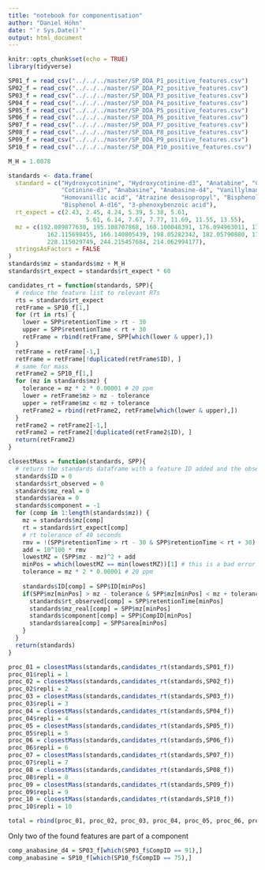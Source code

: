 ```yaml
---
title: "notebook for componentisation"
author: "Daniel Höhn"
date: "`r Sys.Date()`"
output: html_document
---
```


```r
knitr::opts_chunk$set(echo = TRUE)
library(tidyverse)
```

```r
SP01_f = read_csv("../../../master/SP_DDA_P1_positive_features.csv")
SP02_f = read_csv("../../../master/SP_DDA_P2_positive_features.csv")
SP03_f = read_csv("../../../master/SP_DDA_P3_positive_features.csv")
SP04_f = read_csv("../../../master/SP_DDA_P4_positive_features.csv")
SP05_f = read_csv("../../../master/SP_DDA_P5_positive_features.csv")
SP06_f = read_csv("../../../master/SP_DDA_P6_positive_features.csv")
SP07_f = read_csv("../../../master/SP_DDA_P7_positive_features.csv")
SP08_f = read_csv("../../../master/SP_DDA_P8_positive_features.csv")
SP09_f = read_csv("../../../master/SP_DDA_P9_positive_features.csv")
SP10_f = read_csv("../../../master/SP_DDA_P10_positive_features.csv")
```

```r
M_H = 1.0078

standards <- data.frame(
  standard = c("Hydroxycotinine", "Hydroxycotinine-d3", "Anatabine", "Cotinine", 
               "Cotinine-d3", "Anabasine", "Anabasine-d4", "Vanillylmandelic acid", 
               "Homovanillic acid", "Atrazine desisopropyl", "Bisphenol A", 
               "Bisphenol A-d16", "3-phenoxybenzoic acid"),
  rt_expect = c(2.43, 2.45, 4.24, 5.39, 5.38, 5.61, 
                      5.61, 6.14, 7.67, 7.77, 11.69, 11.55, 13.55),
  mz = c(192.089877630, 195.108707868, 160.100048391, 176.094963011, 179.113793248, 
           162.115698455, 166.140805439, 198.05282342, 182.05790880, 173.0468230, 
           228.115029749, 244.215457684, 214.062994177),
  stringsAsFactors = FALSE
)
standards$mz = standards$mz + M_H
standards$rt_expect = standards$rt_expect * 60

candidates_rt = function(standards, SPP){
  # reduce the feature list to relevant RTs
  rts = standards$rt_expect
  retFrame = SP10_f[1,]
  for (rt in rts) {
    lower = SPP$retentionTime > rt - 30
    upper = SPP$retentionTime < rt + 30
    retFrame = rbind(retFrame, SPP[which(lower & upper),])
  }
  retFrame = retFrame[-1,]
  retFrame = retFrame[!duplicated(retFrame$ID), ]
  # same for mass
  retFrame2 = SP10_f[1,]
  for (mz in standards$mz) {
    tolerance = mz * 2 * 0.00001 # 20 ppm
    lower = retFrame$mz > mz - tolerance
    upper = retFrame$mz < mz + tolerance
    retFrame2 = rbind(retFrame2, retFrame[which(lower & upper),])
  }
  retFrame2 = retFrame2[-1,]
  retFrame2 = retFrame2[!duplicated(retFrame2$ID), ]
  return(retFrame2)
}

closestMass = function(standards, SPP){
  # return the standards dataframe with a feature ID added and the observed values for RT and mz
  standards$ID = 0
  standards$rt_observed = 0
  standards$mz_real = 0
  standards$area = 0
  standards$component = -1
  for (comp in 1:length(standards$mz)) {
    mz = standards$mz[comp]
    rt = standards$rt_expect[comp]
    # rt tolerance of 40 seconds
    rmv = !(SPP$retentionTime > rt - 30 & SPP$retentionTime < rt + 30)
    add = 10^100 * rmv
    lowestMZ = (SPP$mz - mz)^2 + add
    minPos = which(lowestMZ == min(lowestMZ))[1] # this is a bad error solution, rework for paper
    tolerance = mz * 2 * 0.00001 # 20 ppm
    
    standards$ID[comp] = SPP$ID[minPos]
    if(SPP$mz[minPos] > mz - tolerance & SPP$mz[minPos] < mz + tolerance){
      standards$rt_observed[comp] = SPP$retentionTime[minPos]
      standards$mz_real[comp] = SPP$mz[minPos]
      standards$component[comp] = SPP$CompID[minPos]
      standards$area[comp] = SPP$area[minPos]
    }
  }
  return(standards)
}
```

```r
proc_01 = closestMass(standards,candidates_rt(standards,SP01_f))
proc_01$repli = 1
proc_02 = closestMass(standards,candidates_rt(standards,SP02_f))
proc_02$repli = 2
proc_03 = closestMass(standards,candidates_rt(standards,SP03_f))
proc_03$repli = 3
proc_04 = closestMass(standards,candidates_rt(standards,SP04_f))
proc_04$repli = 4
proc_05 = closestMass(standards,candidates_rt(standards,SP05_f))
proc_05$repli = 5
proc_06 = closestMass(standards,candidates_rt(standards,SP06_f))
proc_06$repli = 6
proc_07 = closestMass(standards,candidates_rt(standards,SP07_f))
proc_07$repli = 7
proc_08 = closestMass(standards,candidates_rt(standards,SP08_f))
proc_08$repli = 8
proc_09 = closestMass(standards,candidates_rt(standards,SP09_f))
proc_09$repli = 9
proc_10 = closestMass(standards,candidates_rt(standards,SP10_f))
proc_10$repli = 10

total = rbind(proc_01, proc_02, proc_03, proc_04, proc_05, proc_06, proc_07, proc_08, proc_09, proc_10)
```

Only two of the found features are part of a component
```r
comp_anabasine_d4 = SP03_f[which(SP03_f$CompID == 91),]
comp_anabasine = SP10_f[which(SP10_f$CompID == 75),]
```

